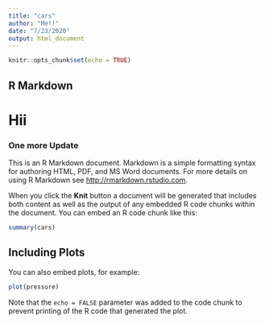 ```yaml
---
title: "cars"
author: "Me!!"
date: "7/23/2020"
output: html_document
---
```


```r
knitr::opts_chunk$set(echo = TRUE)
```

## R Markdown
# Hii
### One more Update

This is an R Markdown document. Markdown is a simple formatting syntax for authoring HTML, PDF, and MS Word documents. For more details on using R Markdown see <http://rmarkdown.rstudio.com>.

When you click the **Knit** button a document will be generated that includes both content as well as the output of any embedded R code chunks within the document. You can embed an R code chunk like this:

```r
summary(cars)
```

## Including Plots

You can also embed plots, for example:

```r
plot(pressure)
```

Note that the `echo = FALSE` parameter was added to the code chunk to prevent printing of the R code that generated the plot.
